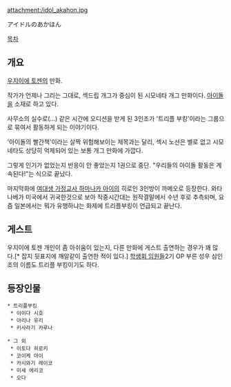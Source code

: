 attachment:/idol_akahon.jpg

アイドルのあかほん

[[목차]]
== 개요 ==
[[우지이에 토젠]]의 만화.

작가가 언제나 그리는 그대로, 섹드립 개그가 중심이 된 시모네타 개그 만화이다. [[아이돌]]을 소재로 하고 있다.

사무소의 실수로(…) 같은 시간에 오디션을 받게 된 3인조가 '트리플 부킹'이라는 그룹으로 묶여서 활동하게 되는 이야기이다.

'아이돌의 빨간책'이라는 살짝 위험해보이는 제목과는 달리, 섹시 노선은 별로 없고 시모네타도 상당히 억제되어 있는 보통 개그 만화에 가깝다.

그렇게 인기가 없었는지 반응이 안 좋았는지 1권으로 중단. "우리들의 아이돌 활동은 계속된다!"는 식으로 끝났다.

마지막화에 [[여대생 가정교사 하마나카 아이]]의 히로인 3인방이 까메오로 등장한다. 와타나베가 미국에서 귀국한것으로 보아 작중시간대는 원작결말에서 수년 후로 추측되며, 요즘 일본에서는 뭐가 유행하냐는 화제에 트리플부킹이 언급되고 끝난다.  

== 게스트 ==
우지이에 토젠 개인이 좀 아쉬움이 있는지, 다른 만화에 게스트 출연하는 경우가 꽤 많다.[* 잡지 뒷표지에 깨알같이 출연한 적이 있다.] [[학생회 임원들]]2기 OP 부른 성우 삼인조의 이름도 트리플 부킹이기도 하다.

== 등장인물 ==
 * 트리플부킹
  * 이이다 시호
  * 아리나 유리
  * 키사라기 카루나

 * 그 외
  * 이토다 히로키
  * 코이케 마이
  * 카시와기 레이코
  * 미세 에리코
  * 오다
